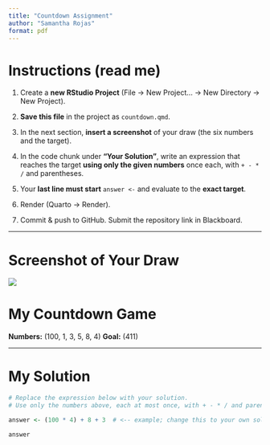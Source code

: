 ```yaml
---
title: "Countdown Assignment"
author: "Samantha Rojas"
format: pdf
---
```


# Instructions (read me)

1.  Create a **new RStudio Project** (File → New Project… → New Directory → New Project).

2.  **Save this file** in the project as `countdown.qmd`.

3.  In the next section, **insert a screenshot** of your draw (the six numbers and the target).

4.  In the code chunk under **“Your Solution”**, write an expression that reaches the target **using only the given numbers** once each, with `+ - * /` and parentheses.

5.  Your **last line must start** `answer <-` and evaluate to the **exact target**.

6.  Render (Quarto → Render).

7.  Commit & push to GitHub. Submit the repository link in Blackboard.

------------------------------------------------------------------------

# Screenshot of Your Draw

![](images/countdownsc.jpeg)

# My Countdown Game

**Numbers:** (100, 1, 3, 5, 8, 4) **Goal:** (411)

------------------------------------------------------------------------

# My Solution

```r
# Replace the expression below with your solution.
# Use only the numbers above, each at most once, with + - * / and parentheses.

answer <- (100 * 4) + 8 + 3  # <-- example; change this to your own solution

answer 
```
